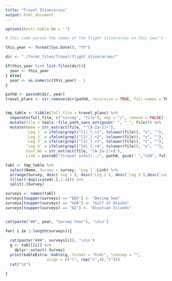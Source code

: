```yaml
---
title: "Travel Itineraries"
output: html_document
---
```


```r

options(knitr.kable.NA = '')

# this code parses the names of the flight itineraries in this year's folder and generates a table with the person's name, what legs they are one, and the confirmation code. Files must be named with the following information in this order: NAME_Leg1_2_CONFIRMATIONCODE

this_year <- format(Sys.Date(), "%Y")

dir <- "./forms_files/Travel/flight itineraries/"

if(this_year %in% list.files(dir)){
  year <- this_year
} else{
  year <- as.numeric(this_year) - 1
}

path0 <- paste0(dir, year)
travel_plans <- str_remove(dir(path0, recursive = TRUE, full.names = TRUE), paste0(path0, "/"))


tmp_table <- tibble(full_file = travel_plans) %>%
  separate(full_file, c("survey", "file"), sep = "/", remove = FALSE) %>%
  mutate(file = tools::file_path_sans_ext(gsub(" ", "_", file))) %>%
  mutate(Name = str_extract(file, "^[A-Za-z]+"),
         `Leg 1` = ifelse(grepl("l1|_l.+1", tolower(file)), "x", ""), 
         `Leg 2` = ifelse(grepl("l2|_l.+2", tolower(file)), "x", ""), 
         `Leg 3` = ifelse(grepl("l3|_l.+3", tolower(file)), "x", ""), 
         `Leg 4` = ifelse(grepl("l4|_l.+4", tolower(file)), "x", ""), 
         Conf_No = str_extract(file, "[A-Za-z]+$"),
         Link = paste0("[travel info](../", path0, gsub(" ","%20", full_file), ")")) 

tabl <- tmp_table %>%
  select(Name, Survey = survey, `Leg 1`:Link) %>%
  arrange(Survey, desc(`Leg 1`), desc(`Leg 2`), desc(`Leg 3`),desc(`Leg 4`)) %>%
  filter(!duplicated(.[,1:4])) %>%
  split(.$Survey)

surveys <- names(tabl)
surveys[toupper(surveys) == "EBS"] <- "Bering Sea"
surveys[toupper(surveys) == "GOA"] <- "Gulf of Alaska"
surveys[toupper(surveys) == "AI"] <- "Aleutian Islands"


cat(paste("##", year, "Survey Year"), '\n\n')

for( i in 1:length(surveys)){
  
  cat(paste("###", surveys[i]), '\n\n')
  g <- tabl[[i]] %>% 
    dplyr::select(-Survey)
  print(kableExtra::kable(g, format = "html", linesep = "",
                  align = c("l", rep("c",4),"l")))
  cat("\n")

}

```